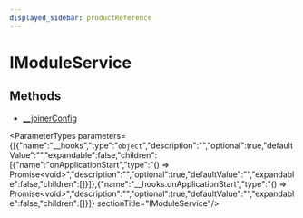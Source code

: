 ```yaml
---
displayed_sidebar: productReference
---
```



# IModuleService

## Methods

- [\_\_joinerConfig](../IModuleService/methods/product.IModuleService.__joinerConfig.mdx)

<ParameterTypes parameters={[{"name":"__hooks","type":"`object`","description":"","optional":true,"defaultValue":"","expandable":false,"children":[{"name":"onApplicationStart","type":"() => Promise&#60;void&#62;","description":"","optional":true,"defaultValue":"","expandable":false,"children":[]}]},{"name":"__hooks.onApplicationStart","type":"() => Promise&#60;void&#62;","description":"","optional":true,"defaultValue":"","expandable":false,"children":[]}]}  sectionTitle="IModuleService"/>
